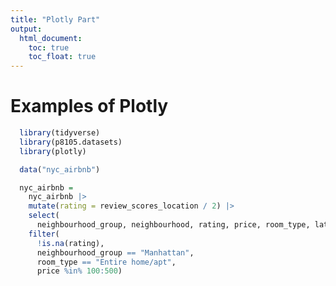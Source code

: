 ```yaml
---
title: "Plotly Part"
output: 
  html_document:
    toc: true
    toc_float: true
---
```



# Examples of Plotly

```r

  library(tidyverse)
  library(p8105.datasets)
  library(plotly)

```

```r
  
  data("nyc_airbnb")

  nyc_airbnb = 
    nyc_airbnb |> 
    mutate(rating = review_scores_location / 2) |>
    select(
      neighbourhood_group, neighbourhood, rating, price, room_type, lat, long) |>
    filter(
      !is.na(rating), 
      neighbourhood_group == "Manhattan",
      room_type == "Entire home/apt",
      price %in% 100:500)

```

